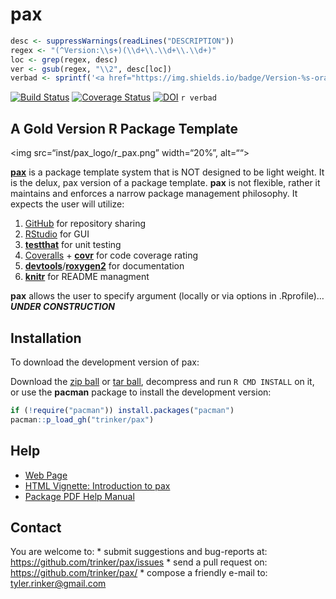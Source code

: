 pax
=======

```r
desc <- suppressWarnings(readLines("DESCRIPTION"))
regex <- "(^Version:\\s+)(\\d+\\.\\d+\\.\\d+)"
loc <- grep(regex, desc)
ver <- gsub(regex, "\\2", desc[loc])
verbad <- sprintf('<a href="https://img.shields.io/badge/Version-%s-orange.svg"><img src="https://img.shields.io/badge/Version-%s-orange.svg" alt="Version"/></a></p>', ver, ver)
````

[![Build Status](https://travis-ci.org/trinker/pax.png?branch=master)](https://travis-ci.org/trinker/pax)
[![Coverage Status](https://coveralls.io/repos/trinker/pax/badge.png?branch=master)](https://coveralls.io/r/trinker/pax?branch=master)
[![DOI](https://zenodo.org/badge/5398/trinker/pax.svg)](http://dx.doi.org/10.5281/zenodo.15891)
`r verbad`

## A Gold Version R Package Template


<img src="inst/pax_logo/r_pax.png" width="20%", alt="">  

[**pax**](http://trinker.github.io/pax_dev) is a package template system that is NOT designed to be light weight.  It is the delux, pax version of a package template.  **pax** is not flexible, rather it maintains and enforces a narrow package management philosophy.  It expects the user will utilize:

1.  [GitHub](https://github.com) for repository sharing
2.  [RStudio](http://www.rstudio.com/) for GUI 
3.  [**testthat**](http://cran.r-project.org/web/packages/testthat/index.html) for unit testing
4.  [Coveralls](https://coveralls.io/) + [**covr**](https://github.com/jimhester/covr) for code coverage rating
5.  [**devtools**](http://cran.r-project.org/web/packages/devtools/index.html)/[**roxygen2**](http://cran.r-project.org/web/packages/roxygen2/index.html) for documentation 
6.  [**knitr**](http://yihui.name/knitr/) for README managment

**pax** allows the user to specify argument (locally or via options in .Rprofile)...***UNDER CONSTRUCTION***  


## Installation

To download the development version of pax:

Download the [zip ball](https://github.com/trinker/pax/zipball/master) or [tar ball](https://github.com/trinker/pax/tarball/master), decompress and run `R CMD INSTALL` on it, or use the **pacman** package to install the development version:

```r
if (!require("pacman")) install.packages("pacman")
pacman::p_load_gh("trinker/pax")
```

## Help

- [Web Page](http://trinker.github.com/pax/)     
- [HTML Vignette: Introduction to pax](http://trinker.github.io/pax/vignettes/introduction.html)       
- [Package PDF Help Manual](https://dl.dropboxusercontent.com/u/61803503/pax.pdf)   

## Contact

You are welcome to:
* submit suggestions and bug-reports at: <https://github.com/trinker/pax/issues>
* send a pull request on: <https://github.com/trinker/pax/>
* compose a friendly e-mail to: <tyler.rinker@gmail.com>



